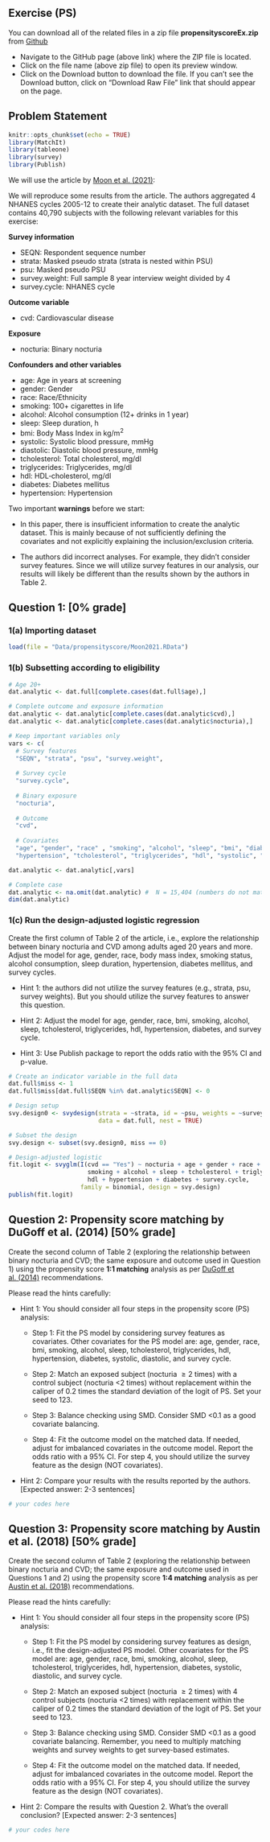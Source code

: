 ## Exercise (PS) {.unnumbered}

::: callout-tip
You can download all of the related files in a zip file **propensityscoreEx.zip** from [Github](https://github.com/ehsanx/EpiMethods/tree/main/LabExercises/)

-   Navigate to the GitHub page (above link) where the ZIP file is located.
-   Click on the file name (above zip file) to open its preview window.
-   Click on the Download button to download the file. If you can't see the Download button, click on "Download Raw File" link that should appear on the page.
:::

## Problem Statement

```r
knitr::opts_chunk$set(echo = TRUE)
library(MatchIt)
library(tableone)
library(survey)
library(Publish)
```

We will use the article by [Moon et al. (2021)](https://doi.org/10.1002/nau.24711):

We will reproduce some results from the article. The authors aggregated 4 NHANES cycles 2005-12 to create their analytic dataset. The full dataset contains 40,790 subjects with the following relevant variables for this exercise:

**Survey information**

-   SEQN: Respondent sequence number
-   strata: Masked pseudo strata (strata is nested within PSU)
-   psu: Masked pseudo PSU
-   survey.weight: Full sample 8 year interview weight divided by 4
-   survey.cycle: NHANES cycle

**Outcome variable**

-   cvd: Cardiovascular disease

**Exposure**

-   nocturia: Binary nocturia

**Confounders and other variables**

-   age: Age in years at screening
-   gender: Gender
-   race: Race/Ethnicity
-   smoking: 100+ cigarettes in life
-   alcohol: Alcohol consumption (12+ drinks in 1 year)
-   sleep: Sleep duration, h
-   bmi: Body Mass Index in kg/m$^2$
-   systolic: Systolic blood pressure, mmHg
-   diastolic: Diastolic blood pressure, mmHg
-   tcholesterol: Total cholesterol, mg/dl
-   triglycerides: Triglycerides, mg/dl
-   hdl: HDL‐cholesterol, mg/dl
-   diabetes: Diabetes mellitus
-   hypertension: Hypertension

Two important **warnings** before we start:

-   In this paper, there is insufficient information to create the analytic dataset. This is mainly because of not sufficiently defining the covariates and not explicitly explaining the inclusion/exclusion criteria.

-   The authors did incorrect analyses. For example, they didn't consider survey features. Since we will utilize survey features in our analysis, our results will likely be different than the results shown by the authors in Table 2.

## Question 1: \[0% grade\]

### 1(a) Importing dataset

```r
load(file = "Data/propensityscore/Moon2021.RData")
```

### 1(b) Subsetting according to eligibility

```r
# Age 20+
dat.analytic <- dat.full[complete.cases(dat.full$age),]

# Complete outcome and exposure information
dat.analytic <- dat.analytic[complete.cases(dat.analytic$cvd),] 
dat.analytic <- dat.analytic[complete.cases(dat.analytic$nocturia),] 

# Keep important variables only
vars <- c(
  # Survey features
  "SEQN", "strata", "psu", "survey.weight", 
  
  # Survey cycle
  "survey.cycle", 
  
  # Binary exposure
  "nocturia",
  
  # Outcome
  "cvd",
  
  # Covariates
  "age", "gender", "race" , "smoking", "alcohol", "sleep", "bmi", "diabetes", 
  "hypertension", "tcholesterol", "triglycerides", "hdl", "systolic", "diastolic")

dat.analytic <- dat.analytic[,vars]

# Complete case
dat.analytic <- na.omit(dat.analytic) #  N = 15,404 (numbers do not match with Fig 1)
dim(dat.analytic)
```

### 1(c) Run the design-adjusted logistic regression

Create the first column of Table 2 of the article, i.e., explore the relationship between binary nocturia and CVD among adults aged 20 years and more. Adjust the model for age, gender, race, body mass index, smoking status, alcohol consumption, sleep duration, hypertension, diabetes mellitus, and survey cycles.

-   Hint 1: the authors did not utilize the survey features (e.g., strata, psu, survey weights). But you should utilize the survey features to answer this question.

-   Hint 2: Adjust the model for age, gender, race, bmi, smoking, alcohol, sleep, tcholesterol, triglycerides, hdl, hypertension, diabetes, and survey cycle.

-   Hint 3: Use Publish package to report the odds ratio with the 95% CI and p-value.

```r
# Create an indicator variable in the full data
dat.full$miss <- 1
dat.full$miss[dat.full$SEQN %in% dat.analytic$SEQN] <- 0

# Design setup
svy.design0 <- svydesign(strata = ~strata, id = ~psu, weights = ~survey.weight,
                         data = dat.full, nest = TRUE)

# Subset the design
svy.design <- subset(svy.design0, miss == 0)

# Design-adjusted logistic
fit.logit <- svyglm(I(cvd == "Yes") ~ nocturia + age + gender + race + bmi + 
                      smoking + alcohol + sleep + tcholesterol + triglycerides + 
                      hdl + hypertension + diabetes + survey.cycle, 
                    family = binomial, design = svy.design)
publish(fit.logit)
```

## Question 2: Propensity score matching by DuGoff et al. (2014) \[50% grade\]

Create the second column of Table 2 (exploring the relationship between binary nocturia and CVD; the same exposure and outcome used in Question 1) using the propensity score **1:1 matching** analysis as per [DuGoff et al. (2014)](https://pubmed.ncbi.nlm.nih.gov/23855598/) recommendations.

Please read the hints carefully:

-   Hint 1: You should consider all four steps in the propensity score (PS) analysis:

    -   Step 1: Fit the PS model by considering survey features as covariates. Other covariates for the PS model are: age, gender, race, bmi, smoking, alcohol, sleep, tcholesterol, triglycerides, hdl, hypertension, diabetes, systolic, diastolic, and survey cycle.

    -   Step 2: Match an exposed subject (nocturia $\ge2$ times) with a control subject (nocturia \<2 times) without replacement within the caliper of 0.2 times the standard deviation of the logit of PS. Set your seed to 123.

    -   Step 3: Balance checking using SMD. Consider SMD \<0.1 as a good covariate balancing.

    -   Step 4: Fit the outcome model on the matched data. If needed, adjust for imbalanced covariates in the outcome model. Report the odds ratio with a 95% CI. For step 4, you should utilize the survey feature as the design (NOT covariates).

-   Hint 2: Compare your results with the results reported by the authors. \[Expected answer: 2-3 sentences\]

```r
# your codes here

```

## Question 3: Propensity score matching by Austin et al. (2018) \[50% grade\]

Create the second column of Table 2 (exploring the relationship between binary nocturia and CVD; the same exposure and outcome used in Questions 1 and 2) using the propensity score **1:4 matching** analysis as per [Austin et al. (2018)](https://www.ncbi.nlm.nih.gov/pmc/articles/PMC5843030/) recommendations.

Please read the hints carefully:

-   Hint 1: You should consider all four steps in the propensity score (PS) analysis:

    -   Step 1: Fit the PS model by considering survey features as design, i.e., fit the design-adjusted PS model. Other covariates for the PS model are: age, gender, race, bmi, smoking, alcohol, sleep, tcholesterol, triglycerides, hdl, hypertension, diabetes, systolic, diastolic, and survey cycle.

    -   Step 2: Match an exposed subject (nocturia $\ge2$ times) with 4 control subjects (nocturia \<2 times) with replacement within the caliper of 0.2 times the standard deviation of the logit of PS. Set your seed to 123.

    -   Step 3: Balance checking using SMD. Consider SMD \<0.1 as a good covariate balancing. Remember, you need to multiply matching weights and survey weights to get survey-based estimates.

    -   Step 4: Fit the outcome model on the matched data. If needed, adjust for imbalanced covariates in the outcome model. Report the odds ratio with a 95% CI. For step 4, you should utilize the survey feature as the design (NOT covariates).

-   Hint 2: Compare the results with Question 2. What's the overall conclusion? \[Expected answer: 2-3 sentences\]

```r
# your codes here

```
